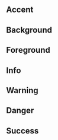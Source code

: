<DocsPageHeader title="Layout" description="Nerdfish UI layouting" />


## Accent

<div className="space-y-sm mt-md">
	<ColorBox className="bg-accent text-white" value="bg-accent" />
	<ColorBox className="text-accent" value="text-accent" />
</div>

## Background

<div className="space-y-sm mt-md">
	<ColorBox className="bg-primary" value="bg-primary" />
	<ColorBox className="bg-secondary" value="bg-secondary" />
	<ColorBox className="bg-muted" value="bg-muted" />
	<ColorBox className="bg-inverted text-inverted" value="bg-inverted" />
</div>

## Foreground

<div className="space-y-sm mt-md">
	<ColorBox className="text-primary" value="text-primary" />
	<ColorBox className="text-muted" value="text-muted" />
	<ColorBox className="text-inverted bg-inverted" value="text-inverted" />
</div>

## Info

<div className="space-y-sm mt-md">
	<ColorBox className="bg-info" value="bg-info" />
	<ColorBox className="bg-info-muted" value="bg-info-muted" />
	<ColorBox className="bg-info-accent text-white" value="bg-info-accent" />
	<ColorBox className="text-info" value="text-info" />
</div>

## Warning

<div className="space-y-sm mt-md">
	<ColorBox className="bg-warning" value="bg-warning" />
	<ColorBox className="bg-warning-muted" value="bg-warning-muted" />
	<ColorBox
		className="bg-warning-accent text-inverted"
		value="bg-warning-accent"
	/>
	<ColorBox className="text-warning" value="text-warning" />
</div>

## Danger

<div className="space-y-sm mt-md">
	<ColorBox className="bg-danger" value="bg-danger" />
	<ColorBox className="bg-danger-muted" value="bg-danger-muted" />
	<ColorBox className="bg-danger-accent text-white" value="bg-danger-accent" />
	<ColorBox className="text-danger" value="text-danger" />
</div>

## Success

<div className="space-y-sm mt-md">
	<ColorBox className="bg-success" value="bg-success" />
	<ColorBox className="bg-success-muted" value="bg-success-muted" />
	<ColorBox
		className="bg-success-accent text-inverted"
		value="bg-success-accent"
	/>
	<ColorBox className="text-success" value="text-success" />
</div>
